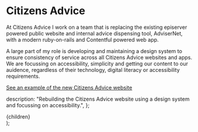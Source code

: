 

# Citizens Advice

At Citizens Advice I work on a team that is replacing the existing episerver powered public website and internal advice dispensing tool, AdviserNet, with a modern ruby-on-rails and Contentful powered web app.

A large part of my role is developing and maintaining a design system to ensure consistency of service across all Citizens Advice websites and apps. We are focussing on accessibility, simplicity and getting our content to our auidence, regardless of their technology, digital literacy or accessibility requirements.

<ImageWithCaption
  src="/ca.png"
  altText="A page of the Citizens Advice website, showing how a simple but elegant layout gives focus to the content."
  caption="One of the simple, beautiful and accessible templates used  by Citizens Advice.  I helped make it!"
  width={1440}
  height={900}
/>

[See an example of the new Citizens Advice website](https://www.citizensadvice.org.uk/immigration)

  description:
    "Rebuilding the Citizens Advice website using a design system and focussing on accessibility.",
};

  <Layout>
    <Head pageTitle="Projects, Citizens Advice" meta={meta} />
    <main id="main-content">{children}</main>
  </Layout>
);
